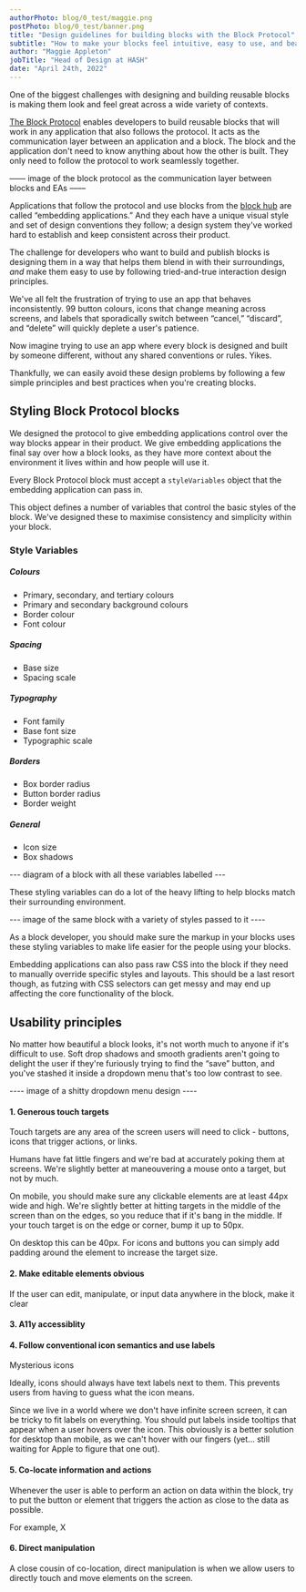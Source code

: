 ```yaml
---
authorPhoto: blog/0_test/maggie.png
postPhoto: blog/0_test/banner.png
title: "Design guidelines for building blocks with the Block Protocol"
subtitle: "How to make your blocks feel intuitive, easy to use, and beautiful across every application."
author: "Maggie Appleton"
jobTitle: "Head of Design at HASH"
date: "April 24th, 2022"
---
```


One of the biggest challenges with designing and building reusable blocks is making them look and feel great across a wide variety of contexts.

[The Block Protocol](https://blockprotocol.org) enables developers to build reusable blocks that will work in any application that also follows the protocol. It acts as the communication layer between an application and a block. The block and the application don't need to know anything about how the other is built. They only need to follow the protocol to work seamlessly together.

–––– image of the block protocol as the communication layer between blocks and EAs ––––

Applications that follow the protocol and use blocks from the [block hub](https://blockprotocol.org/hub) are called “embedding applications.” And they each have a unique visual style and set of design conventions they follow; a design system they've worked hard to establish and keep consistent across their product.

The challenge for developers who want to build and publish blocks is designing them in a way that helps them blend in with their surroundings, _and_ make them easy to use by following tried-and-true interaction design principles.

We've all felt the frustration of trying to use an app that behaves inconsistently. 99 button colours, icons that change meaning across screens, and labels that sporadically switch between “cancel,” “discard”, and “delete” will quickly deplete a user's patience.

Now imagine trying to use an app where every block is designed and built by someone different, without any shared conventions or rules. Yikes.

Thankfully, we can easily avoid these design problems by following a few simple principles and best practices when you're creating blocks.

## Styling Block Protocol blocks

We designed the protocol to give embedding applications control over the way blocks appear in their product. We give embedding applications the final say over how a block looks, as they have more context about the environment it lives within and how people will use it.

Every Block Protocol block must accept a `styleVariables` object that the embedding application can pass in.

This object defines a number of variables that control the basic styles of the block. We've designed these to maximise consistency and simplicity within your block.

### Style Variables

##### Colours

- Primary, secondary, and tertiary colours
- Primary and secondary background colours
- Border colour
- Font colour

##### Spacing

- Base size
- Spacing scale

##### Typography

- Font family
- Base font size
- Typographic scale

##### Borders

- Box border radius
- Button border radius
- Border weight

##### General

- Icon size
- Box shadows

--- diagram of a block with all these variables labelled ---

These styling variables can do a lot of the heavy lifting to help blocks match their surrounding environment.

--- image of the same block with a variety of styles passed to it ----

As a block developer, you should make sure the markup in your blocks uses these styling variables to make life easier for the people using your blocks.

Embedding applications can also pass raw CSS into the block if they need to manually override specific styles and layouts. This should be a last resort though, as futzing with CSS selectors can get messy and may end up affecting the core functionality of the block.

## Usability principles

No matter how beautiful a block looks, it's not worth much to anyone if it's difficult to use. Soft drop shadows and smooth gradients aren't going to delight the user if they're furiously trying to find the “save” button, and you've stashed it inside a dropdown menu that's too low contrast to see.

---- image of a shitty dropdown menu design ----

#### 1. Generous touch targets

Touch targets are any area of the screen users will need to click - buttons, icons that trigger actions, or links.

Humans have fat little fingers and we're bad at accurately poking them at screens. We're slightly better at maneouvering a mouse onto a target, but not by much.

On mobile, you should make sure any clickable elements are at least 44px wide and high. We're slightly better at hitting targets in the middle of the screen than on the edges, so you reduce that if it's bang in the middle. If your touch target is on the edge or corner, bump it up to 50px.

On desktop this can be 40px. For icons and buttons you can simply add padding around the element to increase the target size.

#### 2. Make editable elements obvious

If the user can edit, manipulate, or input data anywhere in the block, make it clear

#### 3. A11y accessiblity

#### 4. Follow conventional icon semantics and use labels

Mysterious icons

Ideally, icons should always have text labels next to them. This prevents users from having to guess what the icon means.

Since we live in a world where we don't have infinite screen screen, it can be tricky to fit labels on everything. You should put labels inside tooltips that appear when a user hovers over the icon. This obviously is a better solution for desktop than mobile, as we can't hover with our fingers (yet... still waiting for Apple to figure that one out).

#### 5. Co-locate information and actions

Whenever the user is able to perform an action on data within the block, try to put the button or element that triggers the action as close to the data as possible.

For example, X

#### 6. Direct manipulation

A close cousin of co-location, direct manipulation is when we allow users to directly touch and move elements on the screen.
